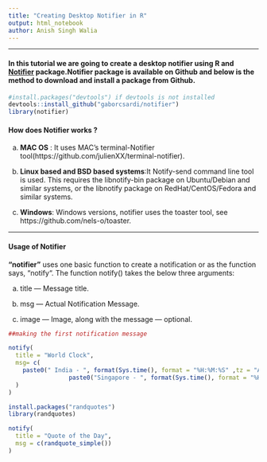 ```yaml
---
title: "Creating Desktop Notifier in R"
output: html_notebook
author: Anish Singh Walia
---
```


-------------




#### In this tutorial we are going to create a desktop notifier using R and [Notifier](https://github.com/gaborcsardi/notifier) package.Notifier package is available on Github and below is the method to download and install a package from Github.

```r

#install.packages("devtools") if devtools is not installed
devtools::install_github("gaborcsardi/notifier")
library(notifier)

```


#### How does Notifier works ?

a) __MAC OS__ : It uses MAC's terminal-Notifier tool(https://github.com/julienXX/terminal-notifier).


b) __Linux based and BSD based systems__:It Notify-send command line tool is used. This requires the libnotify-bin package on Ubuntu/Debian and similar systems, or the libnotify package on RedHat/CentOS/Fedora and similar systems.

c) __Windows__: Windows versions, notifier uses the toaster tool, see https://github.com/nels-o/toaster.


----------------



#### Usage of Notifier

__"notifier"__ uses one basic function to create a notification or as the function says, “notify“. The function notify() takes the below three arguments:

a) title — Message title.

b) msg — Actual Notification Message.

c) image — Image, along with the message — optional.


```r

##making the first notification message

notify(
  title = "World Clock",
  msg= c(
    paste0(" India - ", format(Sys.time(), format = "%H:%M:%S" ,tz = "Asia/Calcutta"),"\n",
                 paste0("Singapore - ", format(Sys.time(), format = "%H:%M:%S" ,tz = "Asia/Singapore"),"\n"))
  )
)


```





```r

install.packages("randquotes")
library(randquotes)

notify(
  title = "Quote of the Day",
  msg = c(randquote_simple())
)

```





